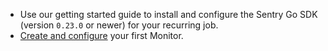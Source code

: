 - Use our <PlatformLink to="/">getting started</PlatformLink> guide to install and configure the Sentry Go SDK (version `0.23.0` or newer) for your recurring job.
- [Create and configure](https://sentry.io/issues/alerts/new/crons/) your first Monitor.
